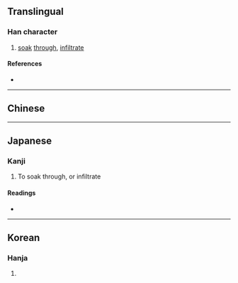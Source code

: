 {{also|滲}}
{{character info/new}}
==Translingual==

===Han character===
{{Han char|rn=85|rad=水|as=08|sn=11|four=|canj=EIKH|ids=⿰氵参}}

# [[soak]] [[through]], [[infiltrate]]

====References====
* {{Han ref|kx=0633.371|hdz=31665.050|uh=6E17|ud=28183}}

----

==Chinese==
{{zh-see|滲}}

----

==Japanese==

===Kanji===
{{ja-kanji|grade=|rs=水08}}

# To soak through, or infiltrate

====Readings====
* {{ja-readings|on=[[しん]] (shin)|kun=[[しみる]] (shimiru)}}

----

==Korean==

===Hanja===
{{ko-hanja|hangeul=삼|eumhun=|rv=sam|mr=s'am|y=sam}}

# {{rfdef|ko|sort=水08}}